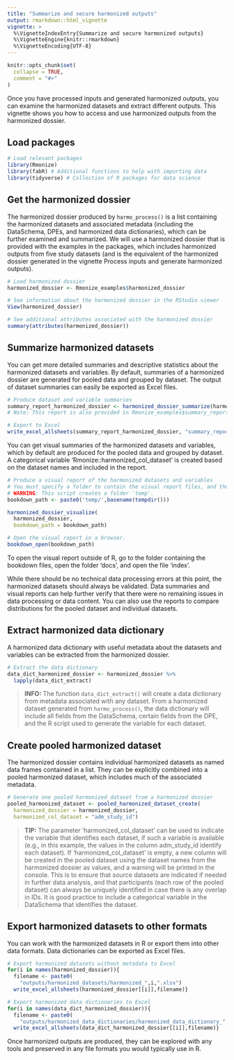 ```yaml
---
title: "Summarize and secure harmonized outputs"
output: rmarkdown::html_vignette
vignette: >
  %\VignetteIndexEntry{Summarize and secure harmonized outputs}
  %\VignetteEngine{knitr::rmarkdown}
  %\VignetteEncoding{UTF-8}
---
```


```r
knitr::opts_chunk$set(
  collapse = TRUE,
  comment = "#>"
)
```

Once you have processed inputs and generated harmonized outputs, you can examine the harmonized datasets and extract different outputs. This vignette shows you how to access and use harmonized outputs from the harmonized dossier.

## Load packages

```r
# Load relevant packages
library(Rmonize)
library(fabR) # Additional functions to help with importing data
library(tidyverse) # Collection of R packages for data science
```

## Get the harmonized dossier

The harmonized dossier produced by `harmo_process()` is a list containing the harmonized datasets and associated metadata (including the DataSchema, DPEs, and harmonized data dictionaries), which can be further examined and summarized. We will use a harmonized dossier that is provided with the examples in the packages, which includes harmonized outputs from five study datasets (and is the equivalent of the harmonized dossier generated in the vignette Process inputs and generate harmonized outputs).

```r
# Load harmonized dossier
harmonized_dossier <- Rmonize_examples$harmonized_dossier

# See information about the harmonized dossier in the RStudio viewer
View(harmonized_dossier)

# See additional attributes associated with the harmonized dossier
summary(attributes(harmonized_dossier))
```

## Summarize harmonized datasets

You can get more detailed summaries and descriptive statistics about the harmonized datasets and variables. By default, summaries of a harmonized dossier are generated for pooled data and grouped by dataset. The output of dataset summaries can easily be exported as Excel files.

```r
# Produce dataset and variable summaries
summary_report_harmonized_dossier <- harmonized_dossier_summarize(harmonized_dossier)
# Note: This report is also provided in Rmonize_examples$summary_report_harmonized_dossier.

# Export to Excel
write_excel_allsheets(summary_report_harmonized_dossier, "summary_report_harmonized_dossier.xlsx")
```

You can get visual summaries of the harmonized datasets and variables, which by default are produced for the pooled data and grouped by dataset. A categorical variable 'Rmonize::harmonized_col_dataset' is created based on the dataset names and included in the report.

```r
# Produce a visual report of the harmonized datasets and variables
# You must specify a folder to contain the visual report files, and the folder name must not already exist.
# WARNING: This script creates a folder 'temp'.
bookdown_path <- paste0('temp/',basename(tempdir()))

harmonized_dossier_visualize(
  harmonized_dossier,
  bookdown_path = bookdown_path)

# Open the visual report in a browser.
bookdown_open(bookdown_path)
```

To open the visual report outside of R, go to the folder containing the bookdown files, open the folder 'docs', and open the file 'index'.

While there should be no technical data processing errors at this point, the harmonized datasets should always be validated. Data summaries and visual reports can help further verify that there were no remaining issues in data processing or data content. You can also use the reports to compare distributions for the pooled dataset and individual datasets.

## Extract harmonized data dictionary

A harmonized data dictionary with useful metadata about the datasets and variables can be extracted from the harmonized dossier.

```r
# Extract the data dictionary
data_dict_harmonized_dossier <- harmonized_dossier %>%
  lapply(data_dict_extract)
```

> **INFO:** The function `data_dict_extract()` will create a data dictionary from metadata associated with any dataset. From a harmonized dataset generated from `harmo_process()`, the data dictionary will include all fields from the DataSchema, certain fields from the DPE, and the R script used to generate the variable for each dataset.

## Create pooled harmonized dataset

The harmonized dossier contains individual harmonized datasets as named data frames contained in a list. They can be explicitly combined into a pooled harmonized dataset, which includes much of the associated metadata.

```r
# Generate one pooled harmonized dataset from a harmonized dossier
pooled_harmonized_dataset <- pooled_harmonized_dataset_create(
  harmonized_dossier = harmonized_dossier,
  harmonized_col_dataset = "adm_study_id")
```

> **TIP:** The parameter 'harmonized_col_dataset' can be used to indicate the variable that identifies each dataset, if such a variable is available (e.g., in this example, the values in the column adm_study_id identify each dataset). If 'harmonized_col_dataset' is empty, a new column will be created in the pooled dataset using the dataset names from the harmonized dossier as values, and a warning will be printed in the console. This is to ensure that source datasets are indicated if needed in further data analysis, and that participants (each row of the pooled dataset) can always be uniquely identified in case there is any overlap in IDs. It is good practice to include a categorical variable in the DataSchema that identifies the dataset.

## Export harmonized datasets to other formats

You can work with the harmonized datasets in R or export them into other data formats. Data dictionaries can be exported as Excel files.

```r
# Export harmonized datasets without metadata to Excel
for(i in names(harmonized_dossier)){
  filename <- paste0(
    "outputs/harmonized_datasets/harmonized_",i,".xlsx")
  write_excel_allsheets(harmonized_dossier[[i]],filename)}

# Export harmonized data dictionaries to Excel
for(i in names(data_dict_harmonized_dossier)){
  filename <- paste0(
    "outputs/harmonized_data_dictionaries/harmonized_data_dictionary_",i,".xlsx")
  write_excel_allsheets(data_dict_harmonized_dossier[[i]],filename)}
```

Once harmonized outputs are produced, they can be explored with any tools and preserved in any file formats you would typically use in R.
